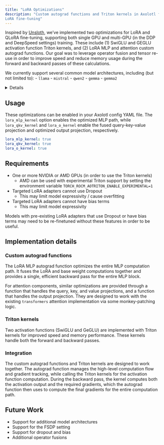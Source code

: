 ```yaml
---
title: "LoRA Optimizations"
description: "Custom autograd functions and Triton kernels in Axolotl for optimized
LoRA fine-tuning"
---
```


Inspired by [Unsloth](https://github.com/unslothai/unsloth), we've implemented two
optimizations for LoRA and QLoRA fine-tuning, supporting both single GPU and multi-GPU
(in the DDP and DeepSpeed settings) training. These include (1) SwiGLU and GEGLU activation function
Triton kernels, and (2) LoRA MLP and attention custom autograd functions. Our goal was
to leverage operator fusion and tensor re-use in order to improve speed and reduce
memory usage during the forward and backward passes of these calculations.

We currently support several common model architectures, including (but not limited to):
- `llama`
- `mistral`
- `qwen2`
- `gemma`
- `gemma2`

<details>

The set of models we support is currently limited by our attention patching strategy,
which assumes (and replaces) specific code blocks for query / key / value and output
projections:

```python
ORIGINAL_QKV_CODE = """
    query_states = self.q_proj(hidden_states).view(hidden_shape).transpose(1, 2)
    key_states = self.k_proj(hidden_states).view(hidden_shape).transpose(1, 2)
    value_states = self.v_proj(hidden_states).view(hidden_shape).transpose(1, 2)
""".lstrip(
    "\n"
)

ORIGINAL_O_CODE = """
    attn_output = self.o_proj(attn_output)
""".lstrip(
    "\n"
)
```

Is replaced with:

```python
PATCHED_QKV_CODE = """
    query_states, key_states, value_states = self.apply_qkv(hidden_states)
    query_states = query_states.view(hidden_shape).transpose(1, 2)
    key_states = key_states.view(hidden_shape).transpose(1, 2)
    value_states = value_states.view(hidden_shape).transpose(1, 2)
""".lstrip(
    "\n"
)

PATCHED_O_CODE = """
    attn_output = self.apply_o(attn_output)
""".lstrip(
    "\n"
)
```

Where `apply_qkv` and `apply_o` are defined in the `axolotl.kernels.lora` module.

We welcome testing of other model architectures and / or PRs to expand our patching
logic to be compatible with more of them.

</details>

## Usage

These optimizations can be enabled in your Axolotl config YAML file. The
`lora_mlp_kernel` option enables the optimized MLP path, while `lora_qkv_kernel` and
`lora_o_kernel` enable the fused query-key-value projection and optimized output
projection, respectively.

```yaml
lora_mlp_kernel: true
lora_qkv_kernel: true
lora_o_kernel: true
```

## Requirements

- One or more NVIDIA or AMD GPUs (in order to use the Triton kernels)
    - AMD can be used with experimental Triton support by setting the environment variable `TORCH_ROCM_AOTRITON_ENABLE_EXPERIMENTAL=1`
- Targeted LoRA adapters cannot use Dropout
    - This may limit model expressivity / cause overfitting
- Targeted LoRA adapters cannot have bias terms
    - This may limit model expressivity

Models with pre-existing LoRA adapters that use Dropout or have bias terms may need to
be re-finetuned without these features in order to be useful.

## Implementation details

### Custom autograd functions

The LoRA MLP autograd function optimizes the entire MLP computation path. It fuses the
LoRA and base weight computations together and provides a single, efficient backward
pass for the entire MLP block.

For attention components, similar optimizations are provided through a function that
handles the query, key, and value projections, and a function that handles the output
projection. They are designed to work with the existing `transformers` attention
implementation via some monkey-patching logic.

### Triton kernels

Two activation functions (SwiGLU and GeGLU) are implemented with Triton kernels for
improved speed and memory performance. These kernels handle both the forward and
backward passes.

### Integration

The custom autograd functions and Triton kernels are designed to work together. The
autograd function manages the high-level computation flow and gradient tracking, while
calling the Triton kernels for the activation function computation. During the backward
pass, the kernel computes both the activation output and the required gradients, which
the autograd function then uses to compute the final gradients for the entire
computation path.

## Future Work

- Support for additional model architectures
- Support for the FSDP setting
- Support for dropout and bias
- Additional operator fusions
